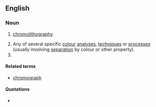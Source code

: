 ==English==

===Noun===
{{en-noun|chromographies}}

# {{context|obsolete|lang=en}} [[chromolithography]]
# Any of several specific [[colour]] [[analysis|analyses]], [[technique]]s or [[process]]es (usually involving [[separation]] by colour or other property).
# {{alternative spelling of|chromatography}}

====Related terms====
* [[chromograph]]

====Quotations====
* {{seeCites}}